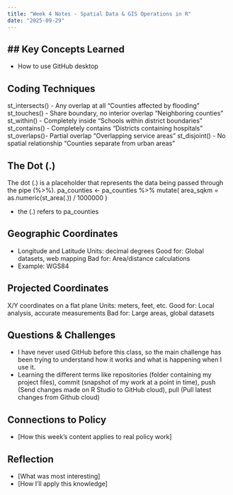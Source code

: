 ```yaml
---
title: "Week 4 Notes - Spatial Data & GIS Operations in R"
date: "2025-09-29"
---
```



## Key Concepts Learned
- 
- How to use GitHub desktop

## Coding Techniques
st_intersects()	- Any overlap at all	“Counties affected by flooding”
st_touches()	- Share boundary, no interior overlap	“Neighboring counties”
st_within()	- Completely inside	“Schools within district boundaries”
st_contains()	- Completely contains	“Districts containing hospitals”
st_overlaps()- 	Partial overlap	“Overlapping service areas”
st_disjoint()	- No spatial relationship	“Counties separate from urban areas”

## The Dot (.)
The dot (.) is a placeholder that represents the data being passed through the pipe (%>%).
pa_counties <- pa_counties %>% mutate( area_sqkm = as.numeric(st_area(.)) / 1000000 )

- the (.) refers to pa_counties

## Geographic Coordinates 
- Longitude and Latitude
Units: decimal degrees
Good for: Global datasets, web mapping
Bad for: Area/distance calculations
- Example: WGS84

## Projected Coordinates 
X/Y coordinates on a flat plane
Units: meters, feet, etc.
Good for: Local analysis, accurate measurements
Bad for: Large areas, global datasets



## Questions & Challenges
- I have never used GitHub before this class, so the main challenge has been trying to understand how it works and what is happening when I use it. 
- Learning the different terms like repositories (folder containing my project files), commit (snapshot of my work at a point in time), push (Send changes made on R Studio to GitHub cloud), pull (Pull latest changes from Github cloud)

## Connections to Policy
- [How this week's content applies to real policy work]

## Reflection
- [What was most interesting]
- [How I'll apply this knowledge]
